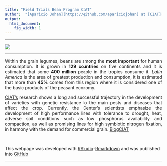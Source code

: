 ```yaml
---
title: "Field Trials Bean Program CIAT"
author:  "[Aparicio Johan](https://github.com/apariciojohan) at [CIAT](https://www.CIAT.org/), 04/04/19"
output:
  html_document:
    fig_width: 1
---
```


----

![](images/team4.png){}


---

<p align="justify">
Within the grain legumes, beans are among the **most important** for human consumption. It is grown in **129 countries** on five continents and it is estimated that some **400 million** people in the tropics consume it. _Latin America_ is the area of greatest production and consumption, it is estimated that more than **45%** comes from this region where it is considered one of the basic products of the peasant economy.
</p>

<p align="justify">
[CIAT's](https://ciat.cgiar.org/) research shows a long and successful trajectory in the development of varieties with genetic resistance to the main pests and diseases that affect the crop. Currently, the Center's scientists emphasize the development of high performance lines with tolerance to drought, heat, adverse soil conditions such as low phosphorus availability and compaction, as well as promising lines for high symbiotic nitrogen fixation, in harmony with the demand for commercial grain. [BlogCIAT](https://blog.ciat.cgiar.org/es/llego-la-hora-de-hablar-de-frijol-en-colombia/#)
</p>

<br>

This webpage was developed with [RStudio](https://www.rstudio.com/products/rstudio/download/)-[Rmarkdown]() and was published into [GitHub](http://github.com)




----


